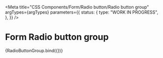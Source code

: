 
<Meta
  title="CSS Components/Form/Radio button/Radio button group"
  argTypes={argTypes}
  parameters={{
    status: {
      type: "WORK IN PROGRESS",
    },
  }}
/>

# Form Radio button group

<Canvas args={defaultArgs}>
  <Story name="Radio button group">{RadioButtonGroup.bind({})}</Story>
</Canvas>

<ArgsTable story="Radio button group" />

